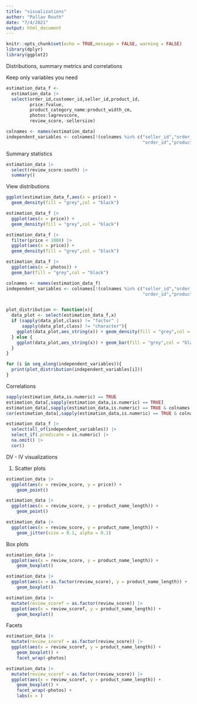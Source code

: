 ```yaml
---
title: "visualizations"
author: "Pallav Routh"
date: "7/4/2021"
output: html_document
---
```


```r
knitr::opts_chunk$set(echo = TRUE,message = FALSE, warning = FALSE)
library(dplyr)
library(ggplot2)
```

Distributions, summary metrics and correlations

Keep only variables you need

```r
estimation_data_f <-
  estimation_data |> 
  select(order_id,customer_id,seller_id,product_id,
         price:fvalue,
         product_category_name:product_width_cm,
         photos:lagrevscore,
         review_score,-sellersize)
```


```r
colnames <- names(estimation_data)
independent_variables <- colnames[!(colnames %in% c("seller_id","order_purchase_dt",
                                                    "order_id","product_id"))]
```

Summary statistics

```r
estimation_data |> 
  select(review_score:south) |> 
  summary()
```

View distributions

```r
ggplot(estimation_data_f,aes(x = price)) +
  geom_density(fill = "grey",col = "black")

estimation_data_f |> 
  ggplot(aes(x = price)) +
  geom_density(fill = "grey",col = "black")

estimation_data_f |> 
  filter(price < 1000) |> 
  ggplot(aes(x = price)) +
  geom_density(fill = "grey",col = "black")

estimation_data_f |> 
  ggplot(aes(x = photos)) +
  geom_bar(fill = "grey",col = "black")

colnames <- names(estimation_data_f)
independent_variables <- colnames[!(colnames %in% c("seller_id","order_purchase_dt",
                                                    "order_id","product_id"))]


plot_distribution <- function(x){
  data_plot <- select(estimation_data_f,x)
  if (sapply(data_plot,class) != "factor" |
      sapply(data_plot,class) != "character"){
    ggplot(data_plot,aes_string(x)) + geom_density(fill = "grey",col = "black")
  } else {
    ggplot(data_plot,aes_string(x)) + geom_bar(fill = "grey",col = "black")
  }
}

for (i in seq_along(independent_variables)){
  print(plot_distribution(independent_variables[i]))
}
```

Correlations

```r
sapply(estimation_data,is.numeric) == TRUE
estimation_data[,sapply(estimation_data,is.numeric) == TRUE]
estimation_data[,sapply(estimation_data,is.numeric) == TRUE & colnames %in% independent_variables]
cor(estimation_data[,sapply(estimation_data,is.numeric) == TRUE & colnames %in% independent_variables])

estimation_data_f |> 
  select(all_of(independent_variables)) |> 
  select_if(.predicate = is.numeric) |> 
  na.omit() |> 
  cor()
```

DV - IV visualizations

1. Scatter plots

```r
estimation_data |>
  ggplot(aes(x = review_score, y = price)) +
    geom_point()

estimation_data |>
  ggplot(aes(x = review_score, y = product_name_length)) +
    geom_point()

estimation_data |>
  ggplot(aes(x = review_score, y = product_name_length)) +
    geom_jitter(size = 0.1, alpha = 0.1)
```

Box plots

```r
estimation_data |>
  ggplot(aes(x = review_score, y = product_name_length)) +
    geom_boxplot()

estimation_data |>
  ggplot(aes(x = as.factor(review_score), y = product_name_length)) +
    geom_boxplot()

estimation_data |>
  mutate(review_scoref = as.factor(review_score)) |> 
  ggplot(aes(x = review_scoref, y = product_name_length)) +
    geom_boxplot()
```

Facets

```r
estimation_data |>
  mutate(review_scoref = as.factor(review_score)) |>
  ggplot(aes(x = review_scoref, y = product_name_length)) +
    geom_boxplot() +
    facet_wrap(~photos) 

estimation_data |>
  mutate(review_scoref = as.factor(review_score)) |>
  ggplot(aes(x = review_scoref, y = product_name_length)) +
    geom_boxplot() +
    facet_wrap(~photos) +
    labs(x = )
```

